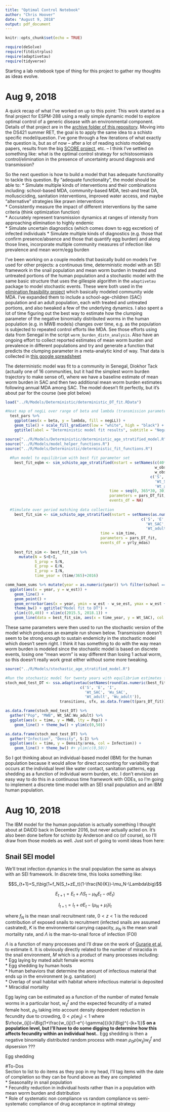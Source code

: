 ```yaml
---
title: "Optimal Control Notebook"
author: "Chris Hoover"
date: "August 9, 2018"
output: pdf_document
---
```


```r
knitr::opts_chunk$set(echo = TRUE)

require(deSolve)
require(fitdistrplus)
require(adaptivetau)
require(tidyverse)
```

Starting a lab notebook type of thing for this project to gather my thoughts as ideas evolve.

# Aug 9, 2018  
A quick recap of what I've worked on up to this point: This work started as a final project for ESPM-288 using a really simple dynamic model to explore optimal control of a generic disease with an environmental component. Details of that project are in the [archive folder of this repository](https://github.com/cmhoove14/optimal_control/tree/master/Archive/Project). Moving into the DS421 summer RET, the goal is to apply the same idea to a schisto specific model/question. I've gone through a few iterations of what exactly the question is, but as of now -- after a lot of reading schisto modeling papers, results from the big [SCORE project](https://score.uga.edu/), etc. -- I think I've settled on something like: what is the optimal control strategy for schistosomiasis control/elimination in the presence of uncertainty around diagnosis and transmission?

So the next question is how to build a model that has adequate functionality to tackle this question. By "adequate functionality", the model should be able to:
* Simulate multiple kinds of interventions and their combinations including: school-based MDA, community-based MDA, test-and treat DA, mollusciciding, sanitation interventions, improved water access, and maybe "alternative" strategies like prawn interventions  
* Consistently measure the impact of different interventions by the same criteria (think optimization function)  
* Accurately represent transmission dynamics at ranges of intensity from approaching elimination to highly endemic   
* Simulate uncertain diagnostics (which comes down to egg excretion) of infected individuals
* Simulate multiple kinds of diagnostics (e.g. those that confirm presence/absence and those that quantify egg burden) and along those lines, incorporate multiple community measures of infection like prevalence and mean worm/egg burden  

I've been working on a couple models that basically build on models I've used for other projects: a continuous time, deterministic model with an SEI framework in the snail population and mean worm burden in treated and untreated portions of the human population and a stochastic model with the same basic structure that uses the gillespie algorithm in the `adaptivetau` package to model stochastic events. These were both used in the [elimination feasibility project](https://github.com/cmhoove14/AgroSchisto/tree/master/Elimination_Feasibility/Organize/Models) which basically modeled community wide MDA. I've expanded them to include a school-age-children (SAC) population and an adult population, each with treated and untreated portions, and also tweaked a few of the underlying dynamics. I also spent a lot of time figuring out the best way to estimate how the clumping parameter of the negative binomially distributed worms in the human population (e.g. in MWB models) changes over time, e.g. as the population is subjected to repeated control efforts like MDA. See those efforts using data from Senegal in the script `worm_burden_distn_analysis`. Also have an ongoing effort to collect reported estimates of mean worm burden and prevalence in different populations and try and generate a function that predicts the clumping parameter in a meta-analytic kind of way. That data is collected in [this google spreadsheet](https://docs.google.com/spreadsheets/d/1_q1mgW1m1dHwlA40yjn72xVTtEgZMkzfiCXHTqGPz60/edit?usp=sharing)

The deterministic model was fit to a community in Senegal, Diokhor Tack (actually one of 16 communities, but it had the simplest worm burden trajectory to make sense of), where we have a baseline estimate of mean worm burden in SAC and then two additional mean worm burden estimates following annual MDA among SAC. The model doesn't fit perfectly, but it's about par for the course (see plot below)

```r
load("../R/Models/Deterministic/deterministic_DT_fit.RData")

#Heat map of negLL over range of beta and lambda (transmission parameters)   
  test_pars %>% 
    ggplot(aes(x = beta, y = lambda, fill = negLL)) +
    geom_tile() + scale_fill_gradient(low = "white", high = "black") +
    ggtitle(label = "Deterministic model fit results", subtitle = "Negative LL over transmission parameter sets")

source("../R/Models/Deterministic/deterministic_age_stratified_model.R")
source("../R/Models/model_helper_functions.R")
source("../R/Models/Deterministic/deterministic_fit_functions.R")  
  
  #Run model to equilibrium with best fit parameter set
    best_fit_eqbm <- sim_schisto_age_stratified(nstart = setNames(c(40*area*.7, 40*area*.2, 40*area*.1,
                                                                  w_obs_SAC[1], w_obs_SAC[1],
                                                                  w_obs_adult[1], w_obs_adult[1]),
                                                                c('S', 'E', 'I', 
                                                                  'Wt_SAC', 'Wu_SAC',
                                                                  'Wt_adult', 'Wu_adult')),
                                              time = seq(0, 365*30, 30),
                                              parameters = pars_DT_fit,
                                              events_df = NA)
    
  #Simulate over period matching data collection  
    best_fit_sim <- sim_schisto_age_stratified(nstart = setNames(as.numeric(best_fit_eqbm[dim(best_fit_eqbm)[1], c(2:8)]),
                                                            c('S', 'E', 'I', 
                                                              'Wt_SAC', 'Wu_SAC',
                                                              'Wt_adult', 'Wu_adult')), 
                                          time = sim_time,
                                          parameters = pars_DT_fit,
                                          events_df = yrly_mdas)
    
    best_fit_sim <- best_fit_sim %>% 
      mutate(N = S+E+I,
             S_prop = S/N,
             E_prop = E/N,
             I_prop = I/N,
             time_year = (time/365)+2016)

comm_haem_sums %>% mutate(year = as.numeric(year)) %>% filter(school == "DT") %>% 
  ggplot(aes(x = year, y = w_est)) +
    geom_line() + 
    geom_point() + 
    geom_errorbar(aes(x = year, ymin = w_est - w_se_est, ymax = w_est + w_se_est), width = 0.05) +
    theme_bw() + ggtitle("Model fit to DT") +
    ylim(c(0,40)) + xlim(c(2015.5, 2018.1)) +
    geom_line(data = best_fit_sim, aes(x = time_year, y = Wt_SAC), col = 2)

```

These same parameters were then used to run the stochastic version of the model which produces an example run shown below. Transmission doesn't seem to be strong enough to sustain endemicity in the stochastic model which doesn't seem right. I think it has something to do with the way mean worm burden is modeled since the stochastic model is based on discrete events, losing one "mean worm" is way different than losing 1 actual worm, so this doesn't really work great either without some more tweaking. 

```r
source("../R/Models/stochastic_age_stratified_model.R")

#Run the stochastic model for twenty years with equilibrium estimates from deterministic model as starting conditions and best fit parameters
stoch_mod_test_DT <- ssa.adaptivetau(setNames(round(as.numeric(best_fit_eqbm[dim(best_fit_eqbm)[1], c(2:8)])),
                                 c('S', 'E', 'I', 
                                   'Wt_SAC', 'Wu_SAC',
                                   'Wt_adult', 'Wu_adult')),
                        transitions, sfx, as.data.frame(t(pars_DT_fit)), tf = 365*20)

as.data.frame(stoch_mod_test_DT) %>% 
  gather("Pop", "MWB", Wt_SAC:Wu_adult) %>% 
  ggplot(aes(x = time, y = MWB, lty = Pop)) +
    geom_line() + theme_bw() + ylim(c(0,50))

as.data.frame(stoch_mod_test_DT) %>% 
  gather("Infection", "Density", S:I) %>% 
  ggplot(aes(x = time, y = Density/area, col = Infection)) +
    geom_line() + theme_bw() #+ ylim(c(0,50))

```

So I got thinking about an individual-based model (IBM) for the human population because it would allow for direct accounting for variability that occurs at the individual level like water contact, sanitation patterns, egg shedding as a function of individual worm burden, etc. I don't envision an easy way to do this in a continuous time framework with ODEs, so I'm going to implement a discrete time model with an SEI snail population and an IBM human population.

# Aug 10, 2018  
The IBM model for the human population is actually something I thought about at DAIDD back in December 2016, but never actually acted on. It's also been done before for schisto by Anderson and co (of course), so I'll draw from those models as well. Just sort of going to vomit ideas from here:

## Snail SEI model  
We'll treat infection dynamics in the snail population the same as always with an SEI framework. In discrete time, this looks something like:

$$S_{t+1}=S_t\big(1+f_N(S_t+zE_t)(1-\frac{N}{K})-\mu_N-\Lambda\big)$$ 

$$E_{t+1}=E_t+\Lambda S_t-\mu_NE_t-\sigma E_t)$$  

$$I_{t+1}=I_t+\sigma E_t-(\mu_N+\mu_I)I_t$$  

where $f_N$ is the mean snail recruitment rate, $0<z<1$ is the reduced contribution of exposed snails to recruitment (infected snails are assumed castrated), $K$ is the environmental carrying capacity, $\mu_N$ is the mean snail mortality rate, and $\Lambda$ is the man-to-snail force of infection (FOI) 

$\Lambda$ is a function of many processes and I'll draw on the work of [Gurarie et al](https://parasitesandvectors.biomedcentral.com/articles/10.1186/s13071-016-1681-4), to estimate it. It is obviously directly related to the number of miracidia in the snail environment, $M$ which is a product of many processes including:  
* Egg laying by mated adult female worms  
* Egg shedding by human hosts  
* Human behaviors that determine the amount of infectious material that ends up in the environment (e.g. sanitation)  
* Overlap of snail habitat with habitat where infectious material is deposited  
* Miracidial mortality  

Egg laying can be estimated as a function of the number of mated female worms in a particular host, $w_{ij}^f$ and the expected fecundity of a mated female host, $\rho_0$ taking into account density dependent reduction in fecundity due to crowding, $0<\rho(w_{ij})<1$ where $\rho(w_{ij})=\Big(1+\frac{w_{ij}(1-e^{-\gamma})}{k}\Big)^{-(k+1)}$ **on a population level, but I'll have to do some digging to determine how this affects fecundity within an individual host.**. Egg shedding is then a negative binomially distributed random process with mean $\rho_0\rho(w_{ij})w_{ij}^f$ and dipsersion ??? 

Egg shedding  

#To-Dos  
Section to list to do items as they pop in my head, I'll tag items with the date of completion so they can be found above as they are completed  
* Seasonality in snail population  
* Fecundity reduction in individual hosts rather than in a population with mean worm burden and distribution  
* Role of systematic non compliance vs random compliance vs semi-systematic compliance of drug acceptance in optimal strategy  
